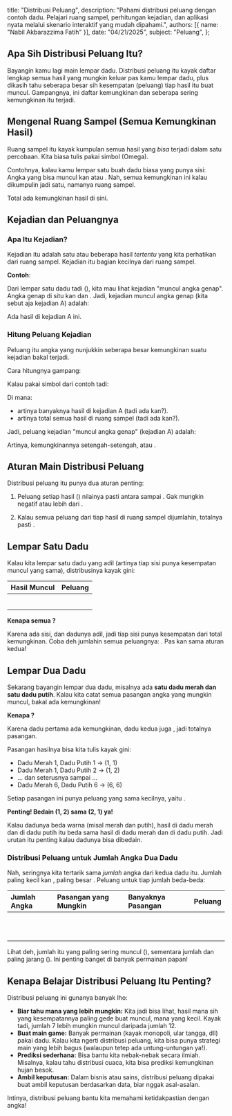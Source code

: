   title: "Distribusi Peluang",
  description: "Pahami distribusi peluang dengan contoh dadu. Pelajari ruang sampel, perhitungan kejadian, dan aplikasi nyata melalui skenario interaktif yang mudah dipahami.",
  authors: [{ name: "Nabil Akbarazzima Fatih" }],
  date: "04/21/2025",
  subject: "Peluang",
};

## Apa Sih Distribusi Peluang Itu?

Bayangin kamu lagi main lempar dadu. Distribusi peluang itu kayak daftar lengkap semua hasil yang mungkin keluar pas kamu lempar dadu, plus dikasih tahu seberapa besar sih kesempatan (peluang) tiap hasil itu buat muncul. Gampangnya, ini daftar kemungkinan dan seberapa sering kemungkinan itu terjadi.

## Mengenal Ruang Sampel (Semua Kemungkinan Hasil)

Ruang sampel itu kayak kumpulan semua hasil yang _bisa_ terjadi dalam satu percobaan. Kita biasa tulis pakai simbol <InlineMath math="\Omega" /> (Omega).

Contohnya, kalau kamu lempar satu buah dadu biasa yang punya <InlineMath math="6" /> sisi:
Angka yang bisa muncul kan <InlineMath math="1, 2, 3, 4, 5," /> atau <InlineMath math="6" />. Nah, semua kemungkinan ini kalau dikumpulin jadi satu, namanya ruang sampel.

<BlockMath math="\Omega = \{1, 2, 3, 4, 5, 6\}" />

Total ada <InlineMath math="6" /> kemungkinan hasil di sini.

## Kejadian dan Peluangnya

### Apa Itu Kejadian?

Kejadian itu adalah satu atau beberapa hasil _tertentu_ yang kita perhatikan dari ruang sampel. Kejadian itu bagian kecilnya dari ruang sampel.

**Contoh**:

Dari lempar satu dadu tadi (<InlineMath math="\Omega = \{1, 2, 3, 4, 5, 6\}" />), kita mau lihat kejadian "muncul angka genap".
Angka genap di situ kan <InlineMath math="2, 4," /> dan <InlineMath math="6" />. Jadi, kejadian muncul angka genap (kita sebut aja kejadian A) adalah:

<BlockMath math="A = \{2, 4, 6\}" />

Ada <InlineMath math="3" /> hasil di kejadian A ini.

### Hitung Peluang Kejadian

Peluang itu angka yang nunjukkin seberapa besar kemungkinan suatu kejadian bakal terjadi.

Cara hitungnya gampang:

<BlockMath math="P(\text{Kejadian}) = \frac{\text{Banyaknya hasil di kejadian itu}}{\text{Total semua hasil di ruang sampel}}" />

Kalau pakai simbol dari contoh tadi:

<BlockMath math="P(A) = \frac{|A|}{|\Omega|}" />

Di mana:

- <InlineMath math="|A|" /> artinya banyaknya hasil di kejadian A (tadi ada <InlineMath math="3" /> kan?).
- <InlineMath math="|\Omega|" /> artinya total semua hasil di ruang sampel (tadi
  ada <InlineMath math="6" /> kan?).

Jadi, peluang kejadian "muncul angka genap" (kejadian A) adalah:

<BlockMath math="P(A) = \frac{3}{6} = \frac{1}{2}" />

Artinya, kemungkinannya setengah-setengah, atau <InlineMath math="50\%" />.

## Aturan Main Distribusi Peluang

Distribusi peluang itu punya dua aturan penting:

1.  Peluang setiap hasil (<InlineMath math="P(x)" />) nilainya pasti antara <InlineMath math="0" /> sampai <InlineMath math="1" />. Gak mungkin negatif atau lebih dari <InlineMath math="1" />.

    <BlockMath math="0 \leq P(x) \leq 1" />

2.  Kalau semua peluang dari tiap hasil di ruang sampel dijumlahin, totalnya pasti <InlineMath math="1" />.

    <BlockMath math="\sum_{x \in \Omega} P(x) = 1" />

## Lempar Satu Dadu

Kalau kita lempar satu dadu yang adil (artinya tiap sisi punya kesempatan muncul yang sama), distribusinya kayak gini:

| Hasil Muncul <InlineMath math="x" /> | Peluang <InlineMath math="P(x)" /> |
| :----------------------------------- | :--------------------------------- |
| <InlineMath math="1" />              | <InlineMath math="1/6" />          |
| <InlineMath math="2" />              | <InlineMath math="1/6" />          |
| <InlineMath math="3" />              | <InlineMath math="1/6" />          |
| <InlineMath math="4" />              | <InlineMath math="1/6" />          |
| <InlineMath math="5" />              | <InlineMath math="1/6" />          |
| <InlineMath math="6" />              | <InlineMath math="1/6" />          |

**Kenapa semua <InlineMath math="1/6" />?**

Karena ada <InlineMath math="6" /> sisi, dan dadunya adil, jadi tiap sisi punya <InlineMath math="1" /> kesempatan dari total <InlineMath math="6" /> kemungkinan. Coba deh jumlahin semua peluangnya: <InlineMath math="1/6 + 1/6 + 1/6 + 1/6 + 1/6 + 1/6 = 6/6 = 1" />. Pas kan sama aturan kedua!

## Lempar Dua Dadu

Sekarang bayangin lempar dua dadu, misalnya ada **satu dadu merah dan satu dadu putih**. Kalau kita catat semua pasangan angka yang mungkin muncul, bakal ada <InlineMath math="36" /> kemungkinan!

**Kenapa <InlineMath math="36" />?**

Karena dadu pertama ada <InlineMath math="6" /> kemungkinan, dadu kedua juga <InlineMath math="6" />, jadi totalnya <InlineMath math="6 \times 6 = 36" /> pasangan.

Pasangan hasilnya bisa kita tulis kayak gini:

- Dadu Merah 1, Dadu Putih 1 -> (1, 1)
- Dadu Merah 1, Dadu Putih 2 -> (1, 2)
- ... dan seterusnya sampai ...
- Dadu Merah 6, Dadu Putih 6 -> (6, 6)

Setiap pasangan ini punya peluang yang sama kecilnya, yaitu <InlineMath math="1/36" />.

**Penting! Bedain (1, 2) sama (2, 1) ya!**

Kalau dadunya beda warna (misal merah dan putih), hasil <InlineMath math="3" /> di dadu merah dan <InlineMath math="2" /> di dadu putih itu beda sama hasil <InlineMath math="2" /> di dadu merah dan <InlineMath math="3" /> di dadu putih. Jadi urutan itu penting kalau dadunya bisa dibedain.

### Distribusi Peluang untuk Jumlah Angka Dua Dadu

Nah, seringnya kita tertarik sama _jumlah_ angka dari kedua dadu itu. Jumlah paling kecil kan <InlineMath math="1+1=2" />, paling besar <InlineMath math="6+6=12" />. Peluang untuk tiap jumlah beda-beda:

| Jumlah Angka <InlineMath math="j" /> | Pasangan yang Mungkin                                          | Banyaknya Pasangan      | Peluang <InlineMath math="P(j)" /> |
| :----------------------------------- | :------------------------------------------------------------- | :---------------------- | :--------------------------------- |
| <InlineMath math="2" />              | <InlineMath math="(1,1)" />                                    | <InlineMath math="1" /> | <InlineMath math="1/36" />         |
| <InlineMath math="3" />              | <InlineMath math="(1,2), (2,1)" />                             | <InlineMath math="2" /> | <InlineMath math="2/36" />         |
| <InlineMath math="4" />              | <InlineMath math="(1,3), (2,2), (3,1)" />                      | <InlineMath math="3" /> | <InlineMath math="3/36" />         |
| <InlineMath math="5" />              | <InlineMath math="(1,4), (2,3), (3,2), (4,1)" />               | <InlineMath math="4" /> | <InlineMath math="4/36" />         |
| <InlineMath math="6" />              | <InlineMath math="(1,5), (2,4), (3,3), (4,2), (5,1)" />        | <InlineMath math="5" /> | <InlineMath math="5/36" />         |
| <InlineMath math="7" />              | <InlineMath math="(1,6), (2,5), (3,4), (4,3), (5,2), (6,1)" /> | <InlineMath math="6" /> | <InlineMath math="6/36" />         |
| <InlineMath math="8" />              | <InlineMath math="(2,6), (3,5), (4,4), (5,3), (6,2)" />        | <InlineMath math="5" /> | <InlineMath math="5/36" />         |
| <InlineMath math="9" />              | <InlineMath math="(3,6), (4,5), (5,4), (6,3)" />               | <InlineMath math="4" /> | <InlineMath math="4/36" />         |
| <InlineMath math="10" />             | <InlineMath math="(4,6), (5,5), (6,4)" />                      | <InlineMath math="3" /> | <InlineMath math="3/36" />         |
| <InlineMath math="11" />             | <InlineMath math="(5,6), (6,5)" />                             | <InlineMath math="2" /> | <InlineMath math="2/36" />         |
| <InlineMath math="12" />             | <InlineMath math="(6,6)" />                                    | <InlineMath math="1" /> | <InlineMath math="1/36" />         |

Lihat deh, jumlah <InlineMath math="7" /> itu yang paling sering muncul (<InlineMath math="6/36" />), sementara jumlah <InlineMath math="2" /> dan <InlineMath math="12" /> paling jarang (<InlineMath math="1/36" />). Ini penting banget di banyak permainan papan!

## Kenapa Belajar Distribusi Peluang Itu Penting?

Distribusi peluang ini gunanya banyak lho:

- **Biar tahu mana yang lebih mungkin:** Kita jadi bisa lihat, hasil mana sih yang kesempatannya paling gede buat muncul, mana yang kecil. Kayak tadi, jumlah 7 lebih mungkin muncul daripada jumlah 12.
- **Buat main game:** Banyak permainan (kayak monopoli, ular tangga, dll) pakai dadu. Kalau kita ngerti distribusi peluang, kita bisa punya strategi main yang lebih bagus (walaupun tetep ada untung-untungan ya!).
- **Prediksi sederhana:** Bisa bantu kita nebak-nebak secara ilmiah. Misalnya, kalau tahu distribusi cuaca, kita bisa prediksi kemungkinan hujan besok.
- **Ambil keputusan:** Dalam bisnis atau sains, distribusi peluang dipakai buat ambil keputusan berdasarkan data, biar nggak asal-asalan.

Intinya, distribusi peluang bantu kita memahami ketidakpastian dengan angka!
